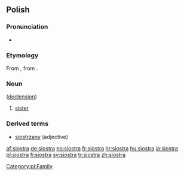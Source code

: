 ==Polish==

===Pronunciation===
* {{audio|siostra.ogg|audio}}

===Etymology===
From {{proto|Slavic|sestra|lang=pl}}, from {{proto|Indo-European|swesōr|lang=pl}}.

===Noun===
{{infl|pl|noun|g=f}} ([[Wiktionary Appendix:Polish hard feminine noun declension|declension]])

# [[sister]]

===Derived terms===
* [[siostrzany]] (adjective)

[[Category:pl:Family]]

[[af:siostra]]
[[de:siostra]]
[[eo:siostra]]
[[fr:siostra]]
[[hr:siostra]]
[[hu:siostra]]
[[ja:siostra]]
[[pl:siostra]]
[[fi:siostra]]
[[sv:siostra]]
[[tr:siostra]]
[[zh:siostra]]